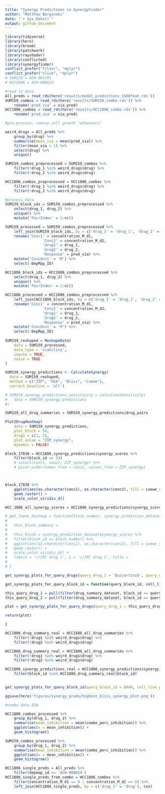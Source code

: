 ```yaml
---
title: "Synergy Predictions in SynergyFinder"
author: "Matthew Berginski"
date: "`r Sys.Date()`"
output: github_document
---
```


```r
library(tidyverse)
library(here)
library(broom)
library(patchwork)
library(rayshader)
library(conflicted)
library(synergyfinder)
conflict_prefer("filter", "dplyr")
conflict_prefer("slice", "dplyr")
# SUM159 = ACH-001391
# HCC1806 = ACH-000624
```

```r
#read in data
All_preds = read_rds(here('results/model_predictions_1500feat.rds'))
SUM159_combos = read_rds(here('results/SUM159_combo.rds')) %>% 
	rename('pred_via' = via_pred)
HCC1806_combos = read_rds(here('results/HCC1806_combo.rds')) %>% 
	rename('pred_via' = via_pred)
```

```r
#pre-process: remove cell growth "enhancers"

weird_drugs = All_preds %>% 
	group_by(drug) %>% 
	summarise(mean_via = mean(pred_via)) %>% 
	filter(mean_via > 1) %>% 
	select(drug) %>% 
	unique()

SUM159_combos_preprocessed = SUM159_combos %>% 
	filter(!drug_1 %in% weird_drugs$drug) %>% 
	filter(!drug_2 %in% weird_drugs$drug)

HCC1806_combos_preprocessed = HCC1806_combos %>% 
	filter(!drug_1 %in% weird_drugs$drug) %>% 
	filter(!drug_2 %in% weird_drugs$drug)
```


```r
#process data
SUM159_block_ids = SUM159_combos_preprocessed %>%
	select(drug_1, drug_2) %>% 
	unique() %>% 
	mutate('PairIndex' = 1:n())

SUM159_processed = SUM159_combos_preprocessed %>% 
	left_join(SUM159_block_ids, by = c('drug_1' = 'drug_1', 'drug_2' = 'drug_2')) %>% 
	rename('Conc1' = concentration_M_d1, 
				 'Conc2' = concentration_M_d2,
				 'drug1' = drug_1,
				 'drug2' = drug_2,
				 'Response' = pred_via) %>% 
	mutate('ConcUnit' = 'M') %>% 
	select(-DepMap_ID)

HCC1806_block_ids = HCC1806_combos_preprocessed %>%
	select(drug_1, drug_2) %>% 
	unique() %>% 
	mutate('PairIndex' = 1:n())

HCC1806_processed = HCC1806_combos_preprocessed %>% 
	left_join(HCC1806_block_ids, by = c('drug_1' = 'drug_1', 'drug_2' = 'drug_2')) %>% 
	rename('Conc1' = concentration_M_d1, 
				 'Conc2' = concentration_M_d2,
				 'drug1' = drug_1,
				 'drug2' = drug_2,
				 'Response' = pred_via) %>% 
	mutate('ConcUnit' = 'M') %>% 
	select(-DepMap_ID)
	
SUM159_reshaped = ReshapeData(
	data = SUM159_processed,
	data_type = 'viability',
	impute = TRUE,
	noise = TRUE
)

SUM159_synergy_predictions <- CalculateSynergy(
  data = SUM159_reshaped,
  method = c("ZIP", "HSA", "Bliss", "Loewe"),
  correct_baseline = 'all')

# SUM159_synergy_predictions_sensitivity = CalculateSensitivity(
# 	data = SUM159_synergy_predictions
#)

SUM159_all_drug_summaries = SUM159_synergy_predictions$drug_pairs
```

```r
Plot2DrugHeatmap(
    data = SUM159_synergy_predictions,
    plot_block = 54,
    drugs = c(1, 2),
    plot_value = "ZIP_synergy",
    dynamic = FALSE)

block_17830 = HCC1806_synergy_predictions$synergy_scores %>% 
	filter(block_id == 54) 
	# select(conc1, conc2, ZIP_synergy) %>% 
	# pivot_wider(names_from = conc2, values_from = ZIP_synergy)



block_17830 %>% 
	ggplot(aes(as.character(conc1), as.character(conc2), fill = Loewe_synergy)) +
	geom_raster() +
	scale_color_viridis_d()

HCC_1806_all_synergy_scores = HCC1806_synergy_predictions$synergy_scores

# get_loewe_heatmap = function(block_number, synergy_prediction_dataset, drug_summary_dataset) {
# 	 
# 	this_block_summary = 
# 	
# 	this_block = synergy_prediction_dataset$synergy_scores %>% 
# 	filter(block_id == block_number) %>%
# 	ggplot(aes(as.character(conc1), as.character(conc2), fill = Loewe_synergy)) +
# 	geom_raster() +
# 	scale_color_viridis_d() +
# 	labs(x = '//[M] drug 1', y = '//[M] drug 2', title = 
# 		
# }

get_synergy_plots_for_query_drugs(query_drug_1 = 'Quizartinib', query_drug_2 = 'PF-04691502', cell_line_processed_synergy_data = HCC1806_combos_processed)

get_synergy_plots_for_query_block_id = function(query_block_id, cell_line_processed_synergy_data, drug_summary_dataset) {

this_query_drug_1 = pull(filter(drug_summary_dataset, block_id == query_block_id), drug1)
this_query_drug_2 = pull(filter(drug_summary_dataset, block_id == query_block_id), drug2)

plot = get_synergy_plots_for_query_drugs(query_drug_1 = this_query_drug_1, query_drug_2 = this_query_drug_2, cell_line_processed_synergy_data = cell_line_processed_synergy_data)

return(plot)

}

HCC1806_drug_summary_real = HCC1806_all_drug_summaries %>% 
	filter(!drug1 %in% weird_drugs$drug) %>% 
	filter(!drug2 %in% weird_drugs$drug)

HCC1806_drug_summary_real = HCC1806_all_drug_summaries %>% 
	filter(!drug1 %in% weird_drugs$drug) %>% 
	filter(!drug2 %in% weird_drugs$drug)

HCC1806_synergy_predictions_real = HCC1806_synergy_predictions$synergy_scores %>%
	filter(block_id %in% HCC1806_drug_summary_real$block_id)
	

get_synergy_plots_for_query_block_id(query_block_id = 8440, cell_line_processed_synergy_data = HCC1806_combos_processed, drug_summary_dataset = HCC1806_all_drug_summaries)

ggsave(here('figures/synergy_preds/highest_bliss_synergy_plot.png'))
```

```r
#combo data EDA

HCC1806_combos_processed %>% 
	group_by(drug_1, drug_2) %>% 
	summarise(mean_inhibition = mean(combo_perc_inhibition)) %>% 
	ggplot(aes(x = mean_inhibition)) +
	geom_histogram()

SUM159_combos_processed %>% 
	group_by(drug_1, drug_2) %>% 
	summarise(mean_inhibition = mean(combo_perc_inhibition)) %>% 
	ggplot(aes(x = mean_inhibition)) +
	geom_histogram()

HCC1806_single_preds = All_preds %>% 
	filter(depmap_id == 'ACH-000624')
HCC1806_single_preds_from_combo = HCC1806_combos %>% 
	filter(concentration_M_d1 == 0 | concentration_M_d2 == 0) %>%
	left_join(HCC1806_single_preds, by = c('drug_1' = 'drug'), con)
	
```

